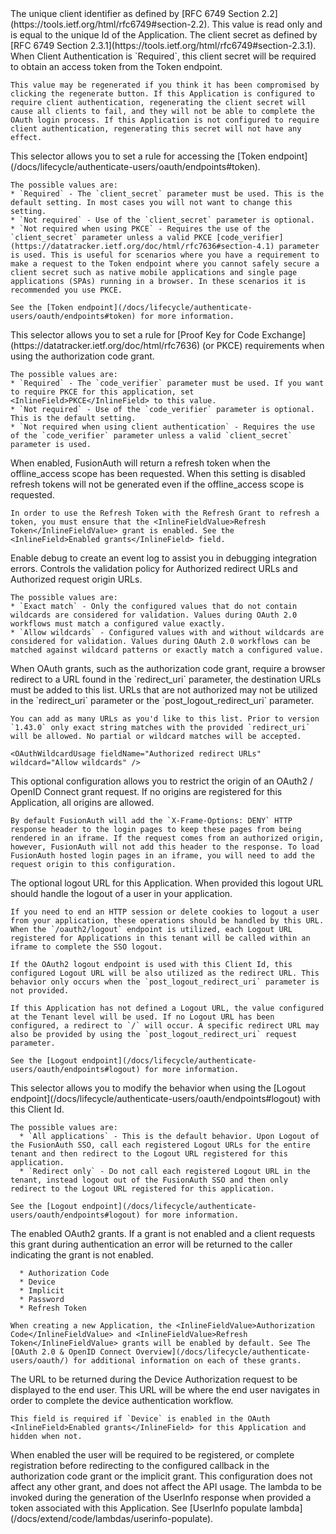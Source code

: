 
<APIBlock>
  <APIField name="Client Id" readonly>
    The unique client identifier as defined by [RFC 6749 Section 2.2](https://tools.ietf.org/html/rfc6749#section-2.2). This value is read only and is equal to the unique Id of the Application.
  </APIField>
  <APIField name="Client secret" readonly>
    The client secret as defined by [RFC 6749 Section 2.3.1](https://tools.ietf.org/html/rfc6749#section-2.3.1). When <InlineField>Client Authentication</InlineField> is `Required`, this client secret will be required to obtain an access token from the Token endpoint.

    This value may be regenerated if you think it has been compromised by clicking the regenerate button. If this Application is configured to require client authentication, regenerating the client secret will cause all clients to fail, and they will not be able to complete the OAuth login process. If this Application is not configured to require client authentication, regenerating this secret will not have any effect.
  </APIField>
  <APIField name="Client Authentication" optional since="1.28.0">
    This selector allows you to set a rule for accessing the [Token endpoint](/docs/lifecycle/authenticate-users/oauth/endpoints#token).

    The possible values are:
    * `Required` - The `client_secret` parameter must be used. This is the default setting. In most cases you will not want to change this setting.
    * `Not required` - Use of the `client_secret` parameter is optional.
    * `Not required when using PKCE` - Requires the use of the `client_secret` parameter unless a valid PKCE [code_verifier](https://datatracker.ietf.org/doc/html/rfc7636#section-4.1) parameter is used. This is useful for scenarios where you have a requirement to make a request to the Token endpoint where you cannot safely secure a client secret such as native mobile applications and single page applications (SPAs) running in a browser. In these scenarios it is recommended you use PKCE.

    See the [Token endpoint](/docs/lifecycle/authenticate-users/oauth/endpoints#token) for more information.
  </APIField>
  <APIField name="PKCE" optional since="1.28.0">
    This selector allows you to set a rule for [Proof Key for Code Exchange](https://datatracker.ietf.org/doc/html/rfc7636) (or PKCE) requirements when using the authorization code grant.

    The possible values are:
    * `Required` - The `code_verifier` parameter must be used. If you want to require PKCE for this application, set <InlineField>PKCE</InlineField> to this value.
    * `Not required` - Use of the `code_verifier` parameter is optional. This is the default setting.
    * `Not required when using client authentication` - Requires the use of the `code_verifier` parameter unless a valid `client_secret` parameter is used.
  </APIField>
  <APIField name="Generate refresh tokens" since="1.3.0">
    When enabled, FusionAuth will return a refresh token when the <InlineFieldValue>offline_access</InlineFieldValue> scope has been requested. When this setting is disabled refresh tokens will not be generated even if the <InlineFieldValue>offline_access</InlineFieldValue> scope is requested.

    In order to use the Refresh Token with the Refresh Grant to refresh a token, you must ensure that the <InlineFieldValue>Refresh Token</InlineFieldValue> grant is enabled. See the <InlineField>Enabled grants</InlineField> field.
  </APIField>
  <APIField name="Debug enabled" optional since="1.25.0">
    Enable debug to create an event log to assist you in debugging integration errors.
  </APIField>
  <APIField name="URL validation" optional since="1.43.0">
    Controls the validation policy for <InlineField>Authorized redirect URLs</InlineField> and <InlineField>Authorized request origin URLs</InlineField>.

    The possible values are:
    * `Exact match` - Only the configured values that do not contain wildcards are considered for validation. Values during OAuth 2.0 workflows must match a configured value exactly.
    * `Allow wildcards` - Configured values with and without wildcards are considered for validation. Values during OAuth 2.0 workflows can be matched against wildcard patterns or exactly match a configured value.
  </APIField>
  <APIField name="Authorized redirect URLs" optional>
    When OAuth grants, such as the authorization code grant, require a browser redirect to a URL found in the `redirect_uri` parameter, the destination URLs must be added to this list. URLs that are not authorized may not be utilized in the `redirect_uri` parameter or the `post_logout_redirect_uri` parameter.

    You can add as many URLs as you'd like to this list. Prior to version `1.43.0` only exact string matches with the provided `redirect_uri` will be allowed. No partial or wildcard matches will be accepted.

    <OAuthWildcardUsage fieldName="Authorized redirect URLs" wildcard="Allow wildcards" />
  </APIField>
  <APIField name="Authorized request origin URLs" optional>
    This optional configuration allows you to restrict the origin of an OAuth2 / OpenID Connect grant request. If no origins are registered for this Application, all origins are allowed.

    By default FusionAuth will add the `X-Frame-Options: DENY` HTTP response header to the login pages to keep these pages from being rendered in an iframe. If the request comes from an authorized origin, however, FusionAuth will not add this header to the response. To load FusionAuth hosted login pages in an iframe, you will need to add the request origin to this configuration.

   <OAuthWildcardUsage fieldName="Authorized request origin URLs" wildcard="Allow wildcards" />
  </APIField>
  <APIField name="Logout URL" optional>
    The optional logout URL for this Application. When provided this logout URL should handle the logout of a user in your application.

    If you need to end an HTTP session or delete cookies to logout a user from your application, these operations should be handled by this URL. When the `/oauth2/logout` endpoint is utilized, each Logout URL registered for Applications in this tenant will be called within an iframe to complete the SSO logout.

    If the OAuth2 logout endpoint is used with this Client Id, this configured Logout URL will be also utilized as the redirect URL. This behavior only occurs when the `post_logout_redirect_uri` parameter is not provided.

    If this Application has not defined a Logout URL, the value configured at the Tenant level will be used. If no Logout URL has been configured, a redirect to `/` will occur. A specific redirect URL may also be provided by using the `post_logout_redirect_uri` request parameter.

    See the [Logout endpoint](/docs/lifecycle/authenticate-users/oauth/endpoints#logout) for more information.
  </APIField>
  <APIField name="Logout behavior" optional since="1.11.0">
    This selector allows you to modify the behavior when using the [Logout endpoint](/docs/lifecycle/authenticate-users/oauth/endpoints#logout) with this Client Id.

    The possible values are:
      * `All applications` - This is the default behavior. Upon Logout of the FusionAuth SSO, call each registered Logout URLs for the entire tenant and then redirect to the Logout URL registered for this application.
      * `Redirect only` - Do not call each registered Logout URL in the tenant, instead logout out of the FusionAuth SSO and then only redirect to the Logout URL registered for this application.

    See the [Logout endpoint](/docs/lifecycle/authenticate-users/oauth/endpoints#logout) for more information.
  </APIField>
  <APIField name="Enabled grants" optional since="1.5.0">
    The enabled OAuth2 grants. If a grant is not enabled and a client requests this grant during authentication an error will be returned to the caller indicating the grant is not enabled.

      * Authorization Code
      * Device
      * Implicit
      * Password
      * Refresh Token

    When creating a new Application, the <InlineFieldValue>Authorization Code</InlineFieldValue> and <InlineFieldValue>Refresh Token</InlineFieldValue> grants will be enabled by default. See The [OAuth 2.0 & OpenID Connect Overview](/docs/lifecycle/authenticate-users/oauth/) for additional information on each of these grants.
  </APIField>
  <APIField name="Device Verification URL" optional since="1.11.0">
    The URL to be returned during the Device Authorization request to be displayed to the end user. This URL will be where the end user navigates in order to complete the device authentication workflow.

    This field is required if `Device` is enabled in the OAuth <InlineField>Enabled grants</InlineField> for this Application and hidden when not.
  </APIField>
  <APIField name="Require registration" optional since="1.28.0">
    When enabled the user will be required to be registered, or complete registration before redirecting to the configured callback in the authorization code grant or the implicit grant. This configuration does not affect any other grant, and does not affect the API usage.
  </APIField>
  <APIField name="UserInfo populate lambda" optional since="1.50.0">
    The lambda to be invoked during the generation of the UserInfo response when provided a token associated with this Application. See [UserInfo populate lambda](/docs/extend/code/lambdas/userinfo-populate).
  </APIField>
</APIBlock>
